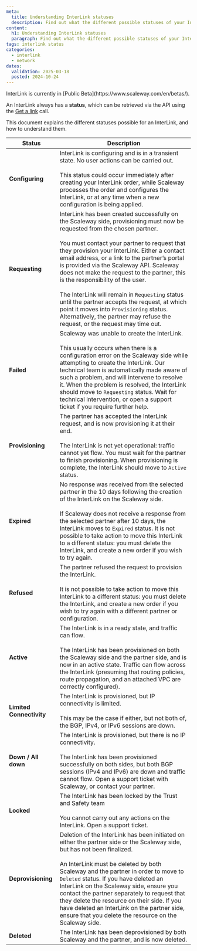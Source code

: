 ```yaml
---
meta:
  title: Understanding InterLink statuses
  description: Find out what the different possible statuses of your InterLink mean, and how to take action based on these statuses when necessary.
content:
  h1: Understanding InterLink statuses
  paragraph: Find out what the different possible statuses of your InterLink mean, and how to take action based on these statuses when necessary.
tags: interlink status
categories: 
  - interlink
  - network
dates:
  validation: 2025-03-18
  posted: 2024-10-24
---
```


<Message type="important">
InterLink is currently in [Public Beta](https://www.scaleway.com/en/betas/).
</Message>

An InterLink always has a **status**, which can be retrieved via the API using the [Get a link](https://www.scaleway.com/en/developers/api/interlink/#path-links-get-a-link) call.

This document explains the different statuses possible for an InterLink, and how to understand them.

| **Status**            | **Description**                     | 
|-------------------|-----------------------------------------|
| **Configuring**       | InterLink is configuring and is in a transient state. No user actions can be carried out. <br/><br/> This status could occur immediately after creating your InterLink order, while Scaleway processes the order and configures the InterLink, or at any time when a new configuration is being applied. |
| **Requesting**        | InterLink has been created successfully on the Scaleway side, provisioning must now be requested from the chosen partner. <br/><br/> You must contact your partner to request that they provision your InterLink. Either a contact email address, or a link to the partner’s portal is provided via the Scaleway API. Scaleway does not make the request to the partner, this is the responsibility of the user.<br/><br/> The InterLink will remain in `Requesting` status until the partner accepts the request, at which point it moves into `Provisioning` status. Alternatively, the partner may refuse the request, or the request may time out. |
| **Failed**          | Scaleway was unable to create the InterLink. <br/><br/> This usually occurs when there is a configuration error on the Scaleway side while attempting to create the InterLink. Our technical team is automatically made aware of such a problem, and will intervene to resolve it. When the problem is resolved, the InterLink should move to `Requesting` status. Wait for technical intervention, or open a support ticket if you require further help.
| **Provisioning**      | The partner has accepted the InterLink request, and is now provisioning it at their end. <br/><br/> The InterLink is not yet operational: traffic cannot yet flow. You must wait for the partner to finish provisioning. When provisioning is complete, the InterLink should move to `Active` status. |
| **Expired**           | No response was received from the selected partner in the 10 days following the creation of the InterLink on the Scaleway side. <br/><br/> If Scaleway does not receive a response from the selected partner after 10 days, the InterLink moves to `Expired` status. It is not possible to take action to move this InterLink to a different status: you must delete the InterLink, and create a new order if you wish to try again. |
| **Refused**           | The partner refused the request to provision the InterLink. <br/><br/> It is not possible to take action to move this InterLink to a different status: you must delete the InterLink, and create a new order if you wish to try again with a different partner or configuration.  |
| **Active**            | The InterLink is in a ready state, and traffic can flow. <br/><br/> The InterLink has been provisioned on both the Scaleway side and the partner side, and is now in an active state. Traffic can flow across the InterLink (presuming that routing policies, route propagation, and an attached VPC are correctly configured). |
| **Limited Connectivity** | The InterLink is provisioned, but IP connectivity is limited. <br/><br/> This may be the case if either, but not both of, the BGP, IPv4, or IPv6 sessions are down. |
| **Down / All down**  | The InterLink is provisioned, but there is no IP connectivity. <br/><br/> The InterLink has been provisioned successfully on both sides, but both BGP sessions (IPv4 and IPv6) are down and traffic cannot flow. Open a support ticket with Scaleway, or contact your partner. |
| **Locked** | The InterLink has been locked by the Trust and Safety team <br/><br/> You cannot carry out any actions on the InterLink. Open a support ticket. |
| **Deprovisioning** | Deletion of the InterLink has been initiated on either the partner side or the Scaleway side, but has not been finalized. <br/><br/> An InterLink must be deleted by both Scaleway and the partner in order to move to `Deleted` status. If you have deleted an InterLink on the Scaleway side, ensure you contact the partner separately to request that they delete the resource on their side. If you have deleted an InterLink on the partner side, ensure that you delete the resource on the Scaleway side. |
| **Deleted** | The InterLink has been deprovisioned by both Scaleway and the partner, and is now deleted. |